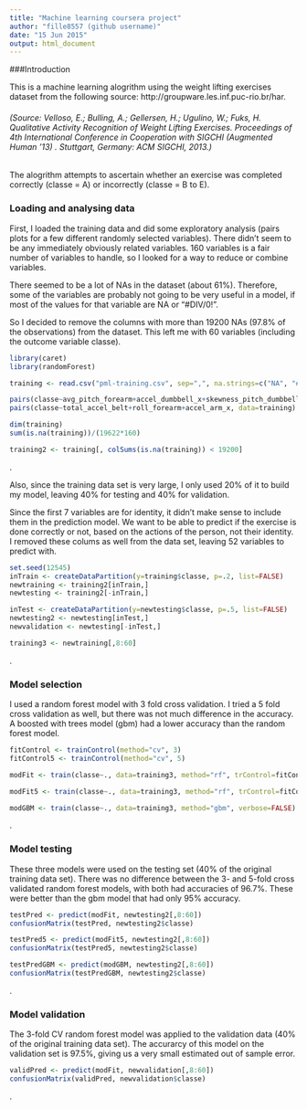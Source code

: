```yaml
---
title: "Machine learning coursera project"
author: "fille8557 (github username)"
date: "15 Jun 2015"
output: html_document
---
```


###Introduction  

This is a machine learning alogrithm using the weight lifting exercises dataset from the following source: http://groupware.les.inf.puc-rio.br/har.  

  
###### (Source: Velloso, E.; Bulling, A.; Gellersen, H.; Ugulino, W.; Fuks, H. Qualitative Activity Recognition of Weight Lifting Exercises. Proceedings of 4th International Conference in Cooperation with SIGCHI (Augmented Human '13) . Stuttgart, Germany: ACM SIGCHI, 2013.)


  

  The alogrithm attempts to ascertain whether an exercise was completed correctly (classe = A) or incorrectly (classe = B to E).  

### Loading and analysing data
  
  First, I loaded the training data and did some exploratory analysis (pairs plots for a few different randomly selected variables). There didn't seem to be any immediately obviously related variables. 160 variables is a fair number of variables to handle, so I looked for a way to reduce or combine variables.  

  
  There seemed to be a lot of NAs in the dataset (about 61%). Therefore, some of the variables are probably not going to be very useful in a model, if most of the values for that variable are NA or "#DIV/0!".  
  
  So I decided to remove the columns with more than 19200 NAs (97.8% of the observations) from the dataset. This left me with 60 variables (including the outcome variable classe).  
  
```r
library(caret)
library(randomForest)

training <- read.csv("pml-training.csv", sep=",", na.strings=c("NA", "#DIV/0!", ""), header=TRUE)

pairs(classe~avg_pitch_forearm+accel_dumbbell_x+skewness_pitch_dumbbell, data=training)
pairs(classe~total_accel_belt+roll_forearm+accel_arm_x, data=training)

dim(training)
sum(is.na(training))/(19622*160)

training2 <- training[, colSums(is.na(training)) < 19200]

```
.  
  
  Also, since the training data set is very large, I only used 20% of it to build my model, leaving 40% for testing and 40% for validation.  

  
  Since the first 7 variables are for identity, it didn't make sense to include them in the prediction model. We want to be able to predict if the exercise is done correctly or not, based on the actions of the person, not their identity. I removed these colums as well from the data set, leaving 52 variables to predict with.  
  
```r
set.seed(12545)
inTrain <- createDataPartition(y=training$classe, p=.2, list=FALSE)
newtraining <- training2[inTrain,]
newtesting <- training2[-inTrain,]

inTest <- createDataPartition(y=newtesting$classe, p=.5, list=FALSE)
newtesting2 <- newtesting[inTest,]
newvalidation <- newtesting[-inTest,]

training3 <- newtraining[,8:60]
```
.  

### Model selection  

  I used a random forest model with 3 fold cross validation. I tried a 5 fold cross validation as well, but there was not much difference in the accuracy. A boosted with trees model (gbm) had a lower accuracy than the random forest model.  
  
```r
fitControl <- trainControl(method="cv", 3)
fitControl5 <- trainControl(method="cv", 5)

modFit <- train(classe~., data=training3, method="rf", trControl=fitControl, prox=TRUE)

modFit5 <- train(classe~., data=training3, method="rf", trControl=fitControl5, prox=TRUE)

modGBM <- train(classe~., data=training3, method="gbm", verbose=FALSE)

```
.  

### Model testing
  These three models were used on the testing set (40% of the original training data set). There was no difference between the 3- and 5-fold cross validated random forest models, with both had accuracies of 96.7%. These were better than the gbm model that had only 95% accuracy.  
```r

testPred <- predict(modFit, newtesting2[,8:60])
confusionMatrix(testPred, newtesting2$classe)

testPred5 <- predict(modFit5, newtesting2[,8:60])
confusionMatrix(testPred5, newtesting2$classe)

testPredGBM <- predict(modGBM, newtesting2[,8:60])
confusionMatrix(testPredGBM, newtesting2$classe)
```
.  

### Model validation
  The 3-fold CV random forest model was applied to the validation data (40% of the original training data set). The accurarcy of this model on the validation set is 97.5%, giving us a very small estimated out of sample error.  

```r
validPred <- predict(modFit, newvalidation[,8:60])
confusionMatrix(validPred, newvalidation$classe)
```
.  
